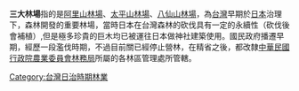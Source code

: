 {{original research|time=2018-05-06T08:09:17+00:00}}
{{unreferenced|time=2018-05-06T08:09:17+00:00}}
'''三大林場'''指的是[[阿里山林場|阿里山林場]]、[[太平山林場|太平山林場]]、[[八仙山林場|八仙山林場]]，為[[台灣|台灣]]早期於[[日本|日本]]治理下，森林開發的重要林場，當時日本在台灣森林的砍伐具有一定的永續性（砍伐後會補植）,但是極多珍貴的巨木均已被運往日本做神社建築使用。國民政府播遷早期，經歷一段濫伐時期，不過目前關已經停止營林，在精省之後，都改隸[[中華民國|中華民國]][[行政院|行政院]][[行政院农业委员会|農業委員會]][[林務局|林務局]]所屬的各林區管理處所管轄。

{{台灣林場一覽}}

[[Category:台灣日治時期林業|Category:台灣日治時期林業]]
